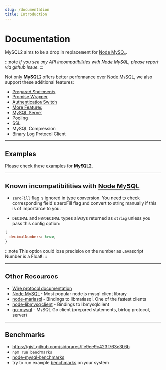 ```yaml
---
slug: /documentation
title: Introduction
---
```



<PageTitle title='Documentation' />

# Documentation

[node-mysql]: https://github.com/mysqljs/mysql

MySQL2 aims to be a drop in replacement for [Node MySQL][node-mysql].

:::note
_If you see any API incompatibilities with [Node MySQL][node-mysql], please report via github issue._
:::

Not only **MySQL2** offers better performance over [Node MySQL][node-mysql], we also support these additional features:

- [Prepared Statements](/docs/documentation/prepared-statements)
- [Promise Wrapper](/docs/documentation/promise-wrapper)
- [Authentication Switch](/docs/documentation/authentication-switch)
- [More Features](/docs/documentation/extras)
- [MySQL Server](/docs/documentation/mysql-server)
- Pooling
- SSL
- MySQL Compression
- Binary Log Protocol Client

---

## Examples

Please check these [examples](/docs/examples) for **MySQL2**.

---

## Known incompatibilities with [Node MySQL][node-mysql]

- `zeroFill` flag is ignored in type conversion.
  You need to check corresponding field's zeroFill flag and convert to string manually if this is of importance to you.

- `DECIMAL` and `NEWDECIMAL` types always returned as `string` unless you pass this config option:

```js
{
  decimalNumbers: true,
}
```

:::note
This option could lose precision on the number as Javascript Number is a Float!
:::

---

## Other Resources

- [Wire protocol documentation](https://dev.mysql.com/doc/internals/en/client-server-protocol.html)
- [Node MySQL][node-mysql] - Most popular node.js mysql client library
- [node-mariasql](https://github.com/mscdex/node-mariasql/) - Bindings to libmariasql. One of the fastest clients
- [node-libmysqlclient](https://github.com/Sannis/node-mysql-libmysqlclient) - Bindings to libmysqlclient
- [go-mysql](https://github.com/siddontang/go-mysql) - MySQL Go client (prepared statements, binlog protocol, server)

---

## Benchmarks

- https://gist.github.com/sidorares/ffe9ee9c423f763e3b6b
- `npm run benchmarks`
- [node-mysql-benchmarks](https://github.com/mscdex/node-mysql-benchmarks)
- try to run example [benchmarks](https://github.com/sidorares/node-mysql2/tree/master/benchmarks) on your system
